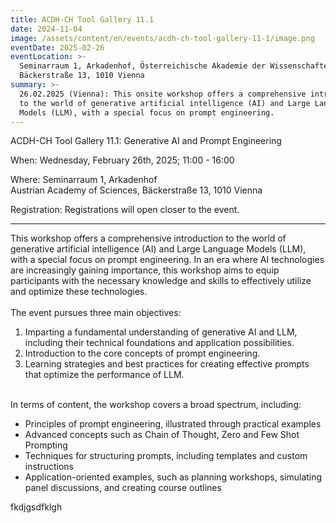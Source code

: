 ```yaml
---
title: ACDH-CH Tool Gallery 11.1
date: 2024-11-04
image: /assets/content/en/events/acdh-ch-tool-gallery-11-1/image.png
eventDate: 2025-02-26
eventLocation: >-
  Seminarraum 1, Arkadenhof, Österreichische Akademie der Wissenschaften,
  Bäckerstraße 13, 1010 Vienna
summary: >-
  26.02.2025 (Vienna): This onsite workshop offers a comprehensive introduction
  to the world of generative artificial intelligence (AI) and Large Language
  Models (LLM), with a special focus on prompt engineering.
---
```

ACDH-CH Tool Gallery 11.1: Generative AI and Prompt Engineering

When: Wednesday, February 26th, 2025; 11:00 - 16:00

Where: Seminarraum 1, Arkadenhof\
Austrian Academy of Sciences, Bäckerstraße 13, 1010 Vienna

Registration: Registrations will open closer to the event.

---

This workshop offers a comprehensive introduction to the world of generative artificial intelligence (AI) and Large Language Models (LLM), with a special focus on prompt engineering. In an era where AI technologies are increasingly gaining importance, this workshop aims to equip participants with the necessary knowledge and skills to effectively utilize and optimize these technologies. \
 \
The event pursues three main objectives: 

1. Imparting a fundamental understanding of generative AI and LLM, including their technical foundations and application possibilities. 
2. Introduction to the core concepts of prompt engineering. 
3. Learning strategies and best practices for creating effective prompts that optimize the performance of LLM. 

 \
In terms of content, the workshop covers a broad spectrum, including: 

* Principles of prompt engineering, illustrated through practical examples 
* Advanced concepts such as Chain of Thought, Zero and Few Shot Prompting 
* Techniques for structuring prompts, including templates and custom instructions 
* Application-oriented examples, such as planning workshops, simulating panel discussions, and creating course outlines 

fkdjgsdfklgh

 
